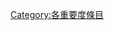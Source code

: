 {{Articles by Importance|topic=視覺藝術|project=視覺藝術|format=toc}}
{{Wikipedia category}}
{{emptycat}}

[[Category:各重要度條目|Category:各重要度條目]]